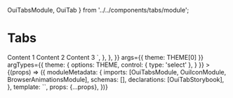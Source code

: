   OuiTabsModule,
  OuiTab
} from '../../components/tabs/module';

<Meta title="Tab"/>

# Tabs

<Canvas>
  <Story
    name="regular"
    parameters={{
      docs: {
        source: {
          code: `
            <oui-tab-group>
              <oui-tab label="First"> Content 1 </oui-tab>
              <oui-tab label="Second"> Content 2 </oui-tab>
              <oui-tab label="Third"> Content 3 </oui-tab>
            </oui-tab-group>`,
        },
      },
    }}
    args={{
      theme: THEME[0]
    }}
    argTypes={{
      theme: {
        options: THEME,
        control: { type: 'select' },
      }
    }}
  >
    {(props) => ({
      moduleMetadata: {
        imports: [OuiTabsModule, OuiIconModule, BrowserAnimationsModule],
        schemas: [],
        declarations: [OuiTabStorybook],
      },
      template: `<oui-tab-storybook ngClass="{{theme}}"></oui-tab-storybook>`,
      props: {...props},
    })}
  </Story>
</Canvas>

<ArgsTable of={OuiTabsModule} />
